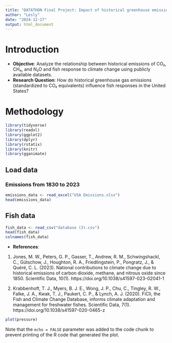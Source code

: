 ```yaml
---
title: "DATATHON Final Project: Impact of historical greenhouse emissions on fish response: A case study in United States"
author: "Lesly"
date: "2024-12-17"
output: html_document
---
```


# Introduction

-   **Objective**: Analyze the relationship between historical emissions of CO₂, CH₄, and N₂O and fish response to climate change using publicly available datasets.
-   **Research Question**: How do historical greenhouse gas emissions (standardized to CO₂ equivalents) influence fish responses in the United States?


# Methodology

```r
library(tidyverse)
library(readxl)
library(ggplot2)
library(dplyr)
library(rstatix)
library(knitr)
library(gganimate)
```


## Load data
### Emissions from 1830 to 2023
```r
emissions_data <- read_excel("USA Emissions.xlsx")
head(emissions_data)
```


## Fish data
```r
fish_data <- read_csv("database (3).csv")
head(fish_data)
colnames(fish_data)
```





-   **References**:
1. Jones, M. W., Peters, G. P., Gasser, T., Andrew, R. M., Schwingshackl, C., Gütschow, J., Houghton, R. A., Friedlingstein, P., Pongratz, J., & Quéré, C. L. (2023). National contributions to climate change due to historical emissions of carbon dioxide, methane, and nitrous oxide since 1850. Scientific Data, 10(1). https://doi.org/10.1038/s41597-023-02041-1

2. Krabbenhoft, T. J., Myers, B. J. E., Wong, J. P., Chu, C., Tingley, R. W., Falke, J. A., Kwak, T. J., Paukert, C. P., & Lynch, A. J. (2020). FiCli, the Fish and Climate Change Database, informs climate adaptation and management for freshwater fishes. Scientific Data, 7(1). https://doi.org/10.1038/s41597-020-0465-z

    
    
    
```r
plot(pressure)
```

Note that the `echo = FALSE` parameter was added to the code chunk to prevent printing of the R code that generated the plot.
